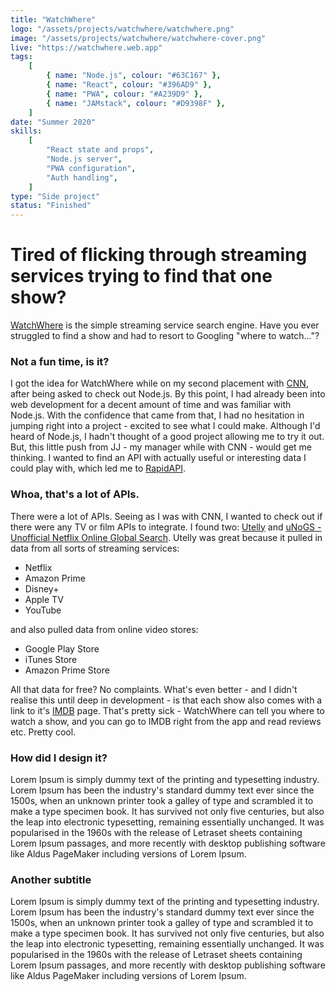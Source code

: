 ```yaml
---
title: "WatchWhere"
logo: "/assets/projects/watchwhere/watchwhere.png"
image: "/assets/projects/watchwhere/watchwhere-cover.png"
live: "https://watchwhere.web.app"
tags:
    [
        { name: "Node.js", colour: "#63C167" },
        { name: "React", colour: "#396AD9" },
        { name: "PWA", colour: "#A239D9" },
        { name: "JAMstack", colour: "#D9398F" },
    ]
date: "Summer 2020"
skills:
    [
        "React state and props",
        "Node.js server",
        "PWA configuration",
        "Auth handling",
    ]
type: "Side project"
status: "Finished"
---
```


# Tired of flicking through streaming services trying to find that one show?

[WatchWhere](https://watchwhere.web.app "Go to WatchWhere") is the simple streaming service search engine. Have you ever struggled to find a show and had to resort to Googling "where to watch..."?

### <StandoutText>Not a fun time, is it?</StandoutText>

<Picture
	pic="/assets/projects/watchwhere/countries.png"
	caption="WatchWhere knows where a show can be watched on Netflix."
	alt="WatchWhere screenshot"
/>

I got the idea for WatchWhere while on my second placement with [CNN](/cnn "Read about my time at CNN"), after being asked to check out Node.js. By this point, I had already been into web development for a decent amount of time and was familiar with Node.js. With the confidence that came from that, I had no hesitation in jumping right into a project - excited to see what I could make. Although I'd heard of Node.js, I hadn't thought of a good project allowing me to try it out. But, this little push from JJ - my manager while with CNN - would get me thinking. I wanted to find an API with actually useful or interesting data I could play with, which led me to [RapidAPI](https://rapidapi.com "Go to RapidAPI").

### Whoa, that's a lot of APIs.

There were a lot of APIs. Seeing as I was with CNN, I wanted to check out if there were any TV or film APIs to integrate. I found two: [Utelly](https://www.utelly.com "Go to Utelly") and [uNoGS - Unofficial Netflix Online Global Search](https://unogs.com "Go to uNoGS"). Utelly was great because it pulled in data from all sorts of streaming services:

-   Netflix
-   Amazon Prime
-   Disney+
-   Apple TV
-   YouTube

and also pulled data from online video stores:

-   Google Play Store
-   iTunes Store
-   Amazon Prime Store

All that data <StandoutText>for free?</StandoutText> No complaints. What's even better - and I didn't realise this until deep in development - is that each show also comes with a link to it's [IMDB](https://www.imdb.com "Go to IMDB") page. That's pretty sick - WatchWhere can tell you where to watch a show, and you can go to IMDB right from the app and read reviews etc. <StandoutText>Pretty cool.</StandoutText>

### How did I design it?

Lorem Ipsum is simply dummy text of the printing and typesetting industry. Lorem Ipsum has been the industry's standard dummy text ever since the 1500s, when an unknown printer took a galley of type and scrambled it to make a type specimen book. It has survived not only five centuries, but also the leap into electronic typesetting, remaining essentially unchanged. It was popularised in the 1960s with the release of Letraset sheets containing Lorem Ipsum passages, and more recently with desktop publishing software like Aldus PageMaker including versions of Lorem Ipsum.

### Another subtitle

Lorem Ipsum is simply dummy text of the printing and typesetting industry. Lorem Ipsum has been the industry's standard dummy text ever since the 1500s, when an unknown printer took a galley of type and scrambled it to make a type specimen book. It has survived not only five centuries, but also the leap into electronic typesetting, remaining essentially unchanged. It was popularised in the 1960s with the release of Letraset sheets containing Lorem Ipsum passages, and more recently with desktop publishing software like Aldus PageMaker including versions of Lorem Ipsum.
